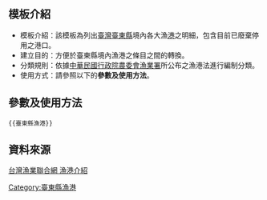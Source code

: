 <includeonly><!-- 在這裡加入模板的保護標識 --></includeonly><noinclude>{{Documentation subpage}}</noinclude>
<!-- 在本行下編輯模板說明 -->
== 模板介紹 ==


* 模板介紹：該模板為列出[[臺灣]][[臺東縣]]境內各大漁[[港]]之明細，包含目前已廢棄停用之港口。
* 建立目的：方便於臺東縣境內漁港之條目之間的轉換。
* 分類規則：依據[[中華民國]][[行政院]][[農委會]][[漁業署]]所公布之漁港法進行編制分類。
* 使用方式：請參照以下的'''參數及使用方法'''。

== 參數及使用方法 ==
<pre>
{{臺東縣漁港}}
</pre>

== 資料來源 ==

[http://www.twefish.com.tw/ 台灣漁業聯合網 漁港介紹]

<includeonly>
<!-- 本行下加入模板的分類 -->
[[Category:臺東縣漁港]]
</includeonly>